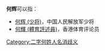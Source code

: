 '''何辉'''可以指：
* [[何辉_(少将)|何辉 (少将)]]，中国人民解放军少将
* [[何輝_(體育評述員)|何輝 (體育評述員)]]，香港体育评论员

{{disambig}}

[[Category:二字何姓人名消歧义|Category:二字何姓人名消歧义]]